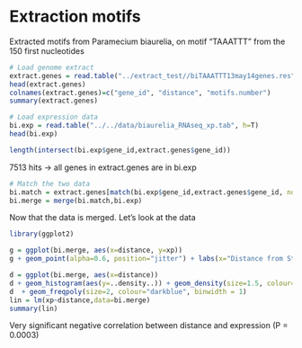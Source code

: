 # Extraction motifs #

Extracted motifs from Paramecium biaurelia, on motif "TAAATTT" from the 150 first nucleotides
```r
# Load genome extract
extract.genes = read.table("../extract_test//biTAAATTT13may14genes.res", h=F)
head(extract.genes)
colnames(extract.genes)=c("gene_id", "distance", "motifs.number")
summary(extract.genes)

# Load expression data
bi.exp = read.table("../../data/biaurelia_RNAseq_xp.tab", h=T)
head(bi.exp)

length(intersect(bi.exp$gene_id,extract.genes$gene_id))
```

7513 hits -> all genes in extract.genes are in bi.exp

```r

# Match the two data
bi.match = extract.genes[match(bi.exp$gene_id,extract.genes$gene_id, nomatch=0),]
bi.merge = merge(bi.match,bi.exp)
```

Now that the data is merged. Let's look at the data

```r
library(ggplot2)

g = ggplot(bi.merge, aes(x=distance, y=xp))
g + geom_point(alpha=0.6, position="jitter") + labs(x="Distance from Start Codon", y="Expression data", main="Paramecium biaurelia TAAATTT motif")

d = ggplot(bi.merge, aes(x=distance))
d + geom_histogram(aes(y=..density..)) + geom_density(size=1.5, colour="darkblue")
d  + geom_freqpoly(size=2, colour="darkblue", binwidth = 1)
lin = lm(xp~distance,data=bi.merge)
summary(lin)
```

Very significant negative correlation between distance and expression (P = 0.0003)
